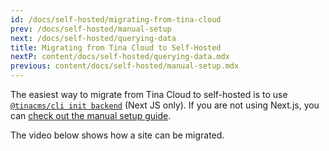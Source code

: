 ```yaml
---
id: /docs/self-hosted/migrating-from-tina-cloud
prev: /docs/self-hosted/manual-setup
next: /docs/self-hosted/querying-data
title: Migrating from Tina Cloud to Self-Hosted
nextP: content/docs/self-hosted/querying-data.mdx
previous: content/docs/self-hosted/manual-setup.mdx
---
```


The easiest way to migrate from Tina Cloud to self-hosted is to use [`@tinacms/cli init backend`](/docs/self-hosted/existing-site) (Next JS only). If you are not using Next.js, you can [check out the manual setup guide](/docs/self-hosted/manual-setup).

The video below shows how a site can be migrated.

<Youtube embedSrc="https://www.youtube.com/embed/djeKL6inGas" />
